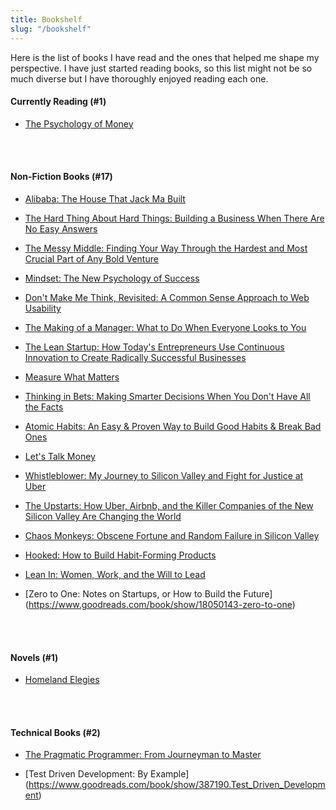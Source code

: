 ```yaml
---
title: Bookshelf
slug: "/bookshelf"
---
```


Here is the list of books I have read and the ones that helped me shape my perspective. I have just started reading books, so this list might not be so much diverse but I have thoroughly enjoyed reading each one.
<br/>

#### Currently Reading (#1)

- [The Psychology of Money](https://www.goodreads.com/book/show/41881472-the-psychology-of-money)

<br/>
<br/>

#### Non-Fiction Books (#17)

- [Alibaba: The House That Jack Ma Built](https://www.goodreads.com/en/book/show/25817524-alibaba)

- [The Hard Thing About Hard Things: Building a Business When There Are No Easy Answers](https://www.goodreads.com/book/show/18176747-the-hard-thing-about-hard-things)

- [The Messy Middle: Finding Your Way Through the Hardest and Most Crucial Part of Any Bold Venture](https://www.goodreads.com/book/show/40179007-the-messy-middle)

- [Mindset: The New Psychology of Success](https://www.goodreads.com/book/show/40745.Mindset)

- [Don't Make Me Think, Revisited: A Common Sense Approach to Web Usability](https://www.goodreads.com/book/show/18197267-don-t-make-me-think-revisited)

- [The Making of a Manager: What to Do When Everyone Looks to You](https://www.goodreads.com/book/show/38821039-the-making-of-a-manager?ac=1&from_search=true)

- [The Lean Startup: How Today's Entrepreneurs Use Continuous Innovation to Create Radically Successful Businesses](https://www.goodreads.com/book/show/10127019-the-lean-startup)

- [Measure What Matters](https://www.goodreads.com/book/show/39286958-measure-what-matters)

- [Thinking in Bets: Making Smarter Decisions When You Don't Have All the Facts](https://www.goodreads.com/book/show/35957157-thinking-in-bets)

- [Atomic Habits: An Easy & Proven Way to Build Good Habits & Break Bad Ones](https://www.goodreads.com/book/show/40121378-atomic-habits)

- [Let's Talk Money](https://www.goodreads.com/book/show/40499078-let-s-talk-money)

- [Whistleblower: My Journey to Silicon Valley and Fight for Justice at Uber](https://www.goodreads.com/book/show/51117957-whistleblower)

- [The Upstarts: How Uber, Airbnb, and the Killer Companies of the New Silicon Valley Are Changing the World](https://www.goodreads.com/book/show/41131437-the-upstarts)

- [Chaos Monkeys: Obscene Fortune and Random Failure in Silicon Valley](https://www.goodreads.com/book/show/28259132-chaos-monkeys)

- [Hooked: How to Build Habit-Forming Products](https://www.goodreads.com/book/show/22668729-hooked)

- [Lean In: Women, Work, and the Will to Lead](https://www.goodreads.com/book/show/16071764-lean-in)

- [Zero to One: Notes on Startups, or How to Build the Future] (https://www.goodreads.com/book/show/18050143-zero-to-one)


<br/>
<br/>

#### Novels (#1)

- [Homeland Elegies](https://www.goodreads.com/book/show/50358133-homeland-elegies)

<br/>
<br/>

#### Technical Books (#2)

- [The Pragmatic Programmer: From Journeyman to Master](https://www.goodreads.com/book/show/4099.The_Pragmatic_Programmer)

- [Test Driven Development: By Example] (https://www.goodreads.com/book/show/387190.Test_Driven_Development)

